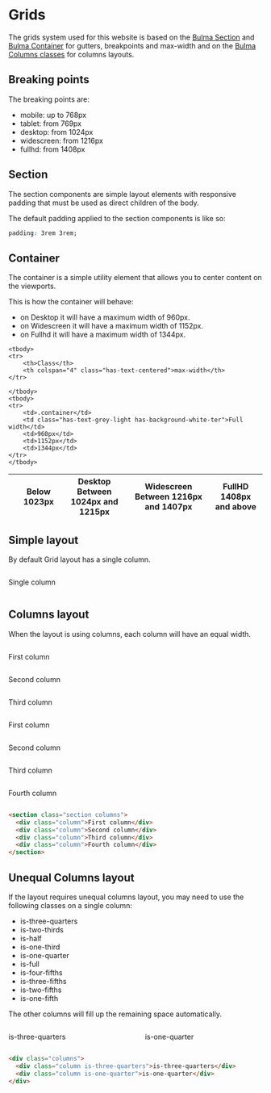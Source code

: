 
<Meta title="Foundations/Grids" />

# Grids

The grids system used for this website is based on the [Bulma Section](https://bulma.io/documentation/helpers/spacing-helpers/) and [Bulma Container](https://bulma.io/documentation/helpers/spacing-helpers/) for gutters, breakpoints and max-width and on the [Bulma Columns classes](https://bulma.io/documentation/helpers/spacing-helpers/) for columns layouts.

## Breaking points

The breaking points are:

- mobile: up to 768px
- tablet: from 769px
- desktop: from 1024px
- widescreen: from 1216px
- fullhd: from 1408px

## Section

The section components are simple layout elements with responsive padding that must be used as direct children of the body.

The default padding applied to the section components is like so:

```css
padding: 3rem 3rem;
```

## Container

The container is a simple utility element that allows you to center content on the viewports.

This is how the container will behave:

- on Desktop it will have a maximum width of 960px.
- on Widescreen it will have a maximum width of 1152px.
- on Fullhd it will have a maximum width of 1344px.

<table class="table is-bordered">
    <thead>
    <tr>
        <th class="bd-is-empty">
        </th>
        <th>
            Below 1023px
        </th>
        <th>
            Desktop Between 1024px and 1215px
        </th>
        <th>
            Widescreen Between 1216px and 1407px
        </th>
        <th>
            FullHD 1408px and above
        </th>
    </tr>
    </thead>

    <tbody>
    <tr>
        <th>Class</th>
        <th colspan="4" class="has-text-centered">max-width</th>
    </tr>

    </tbody>
    <tbody>
    <tr>
        <td>.container</td>
        <td class="has-text-grey-light has-background-white-ter">Full width</td>
        <td>960px</td>
        <td>1152px</td>
        <td>1344px</td>
    </tr>
    </tbody>

</table>

## Simple layout

By default Grid layout has a single column.

<div class="column">
  <p class="example-col">Single column</p>
</div>

## Columns layout

When the layout is using columns, each column will have an equal width.

<section class="columns">
  <div class="column">
    <p class="example-col">First column</p>
  </div>
  <div class="column">
    <p class="example-col">Second column</p>
  </div>
  <div class="column">
    <p class="example-col">Third column</p>
  </div>
</section>

<section class="columns">
  <div class="column">
    <p class="example-col">First column</p>
  </div>
  <div class="column">
    <p class="example-col">Second column</p>
  </div>
  <div class="column">
    <p class="example-col">Third column</p>
  </div>
  <div class="column">
    <p class="example-col">Fourth column</p>
  </div>
</section>

```html
<section class="section columns">
  <div class="column">First column</div>
  <div class="column">Second column</div>
  <div class="column">Third column</div>
  <div class="column">Fourth column</div>
</section>
```

## Unequal Columns layout

If the layout requires unequal columns layout, you may need to use the following classes on a single column:

- is-three-quarters
- is-two-thirds
- is-half
- is-one-third
- is-one-quarter
- is-full
- is-four-fifths
- is-three-fifths
- is-two-fifths
- is-one-fifth

The other columns will fill up the remaining space automatically.

<div class="columns">
  <div class="column is-three-quarters">
    <p class="example-col">is-three-quarters</p>
  </div>
  <div class="column is-one-quarter">
    <p class="example-col">is-one-quarter</p>
  </div>
</div>

```html
<div class="columns">
  <div class="column is-three-quarters">is-three-quarters</div>
  <div class="column is-one-quarter">is-one-quarter</div>
</div>
```
